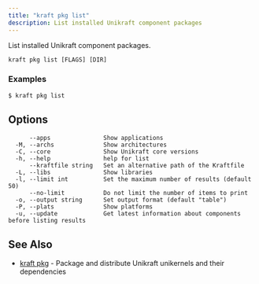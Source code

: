 ```yaml
---
title: "kraft pkg list"
description: List installed Unikraft component packages
---
```


List installed Unikraft component packages.


```
kraft pkg list [FLAGS] [DIR]
```

### Examples

```
$ kraft pkg list
```

## Options

```
      --apps               Show applications
  -M, --archs              Show architectures
  -C, --core               Show Unikraft core versions
  -h, --help               help for list
      --kraftfile string   Set an alternative path of the Kraftfile
  -L, --libs               Show libraries
  -l, --limit int          Set the maximum number of results (default 50)
      --no-limit           Do not limit the number of items to print
  -o, --output string      Set output format (default "table")
  -P, --plats              Show platforms
  -u, --update             Get latest information about components before listing results
```

## See Also

* [kraft pkg](kraft_pkg.md)	 - Package and distribute Unikraft unikernels and their dependencies


